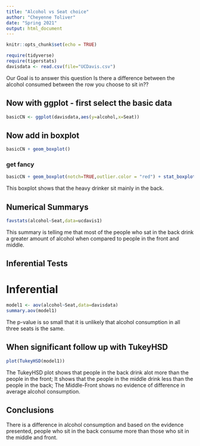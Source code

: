 ```yaml
---
title: "Alcohol vs Seat choice"
author: "Cheyenne Toliver"
date: "Spring 2021"
output: html_document
---
```


```r
knitr::opts_chunk$set(echo = TRUE)
```

```r
require(tidyverse)
require(tigerstats)
davisdata <- read.csv(file="UCDavis.csv")
```
 Our Goal is to answer this question Is there a difference between the alcohol consumed between the row
 you choose to sit in??

## Now with ggplot - first select the basic data

```r
basicCN <- ggplot(davisdata,aes(y=alcohol,x=Seat))
```
## Now add in boxplot

```r
basicCN + geom_boxplot()
```
  
  
### get fancy  

```r
basicCN + geom_boxplot(notch=TRUE,outlier.color = "red") + stat_boxplot(geom ='errorbar') + labs(title="Fancy notch boxplot \n with 2 lines")
```

This boxplot shows that the heavy drinker sit mainly in the back.   

## Numerical Summarys 

```r
favstats(alcohol~Seat,data=ucdavis1)
```

This summary is telling me that most of the people who sat in the back drink a greater amount of alcohol when compared to people in the front and middle.   

## Inferential Tests

# Inferential

```r
model1 <- aov(alcohol~Seat,data=davisdata)
summary.aov(model1)
```

The p-value is so small that it is unlikely that alcohol consumption in all three seats is the same.   

## When significant follow up with TukeyHSD  

```r
plot(TukeyHSD(model1))
```

The TukeyHSD plot shows that people in the back drink alot more than the people in the front; It shows that the people in the middle drink less than the people in the back; The Middle-Front shows no evidence of difference in average alcohol consumption.   


## Conclusions

There is a difference in alcohol consumption and based on the evidence presented, people who sit in the back consume more than those who sit in the middle and front.   
